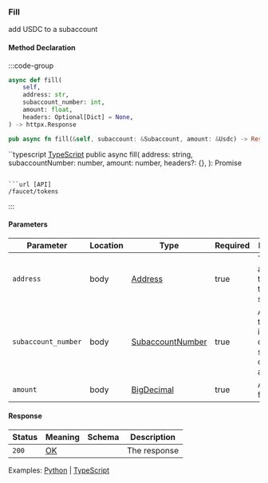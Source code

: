 ### Fill

add USDC to a subaccount

#### Method Declaration

:::code-group

```python [Python]
async def fill(
    self,
    address: str,
    subaccount_number: int,
    amount: float,
    headers: Optional[Dict] = None,
) -> httpx.Response
```

```rust [Rust]
pub async fn fill(&self, subaccount: &Subaccount, amount: &Usdc) -> Result<(), Error>

```

``typescript [TypeScript]
public async fill(
    address: string,
    subaccountNumber: number,
    amount: number,
    headers?: {},
): Promise<Response>
```

```url [API]
/faucet/tokens
```
:::

#### Parameters

| Parameter             | Location  | Type                  | Required      | Description                                                           |
| --------------------- | --------- | --------------------- | ------------- | --------------------------------------------------------------------- |
| `address`             | body      | [Address]             | true          | The wallet address that owns the subaccount.                          |
| `subaccount_number`   | body      | [SubaccountNumber]    | true          | A number that identifies a certain subaccount of the address          |
| `amount`              | body      | [BigDecimal]          | true          | Amount to fill                                                        |

#### Response

| Status | Meaning     | Schema                         | Description                                   |
| ------ | ----------- | ------------------------------ | --------------------------------------------- |
| `200`  | [OK]        |                                | The response                                  |

Examples: [Python] | [TypeScript]

[Python]: https://github.com/dydxprotocol/v4-clients/blob/main/v4-client-py-v2/examples/faucet_endpoint.py
[TypeScript]: https://github.com/dydxprotocol/v4-clients/blob/main/v4-client-js/examples/faucet_endpoint.ts

[Address]: /types/address
[SubaccountNumber]: /types/subaccount_number
[BigDecimal]: /types/big_decimal
[OK]: /types/ok

